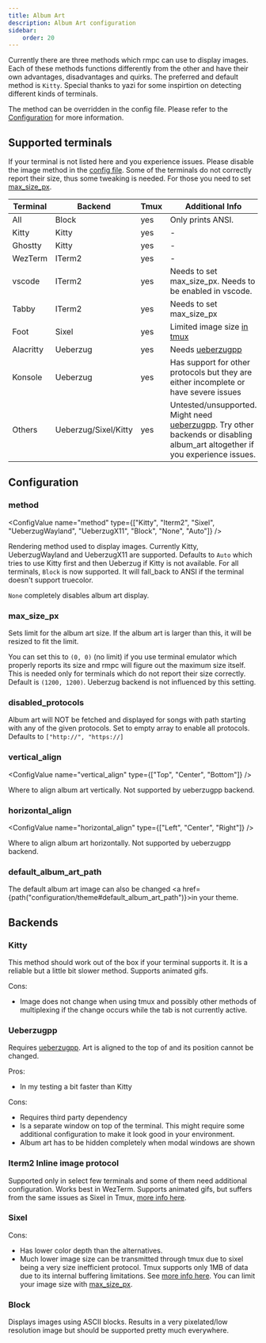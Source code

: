 ```yaml
---
title: Album Art
description: Album Art configuration
sidebar:
    order: 20
---
```



Currently there are three methods which rmpc can use to display images. Each of these methods functions
differently from the other and have their own advantages, disadvantages and quirks. The preferred and
default method is `Kitty`. Special thanks to yazi for some inspirtion on detecting different kinds of terminals.

The method can be overridden in the config file. Please refer to the [Configuration](#method) for more information.

## Supported terminals

If your terminal is not listed here and you experience issues. Please disable the image method in the [config file](#method).
Some of the terminals do not correctly report their size, thus some tweaking is needed. For those you need to set [max_size_px](#max_size_px).

| Terminal  | Backend              | Tmux | Additional Info                                                                                                                                                      |
| --------- | -------------------- | ---- | -------------------------------------------------------------------------------------------------------------------------------------------------------------------- |
| All       | Block                | yes  | Only prints ANSI.                                                                                                                                                    |
| Kitty     | Kitty                | yes  | -                                                                                                                                                                    |
| Ghostty   | Kitty                | yes  | -                                                                                                                                                                    |
| WezTerm   | ITerm2               | yes  | -                                                                                                                                                                    |
| vscode    | ITerm2               | yes  | Needs to set max_size_px. Needs to be enabled in vscode.                                                                                                             |
| Tabby     | ITerm2               | yes  | Needs to set max_size_px                                                                                                                                             |
| Foot      | Sixel                | yes  | Limited image size [in tmux](#sixel)                                                                                                                                 |
| Alacritty | Ueberzug             | yes  | Needs [ueberzugpp](https://github.com/jstkdng/ueberzugpp)                                                                                                            |
| Konsole   | Ueberzug             | yes  | Has support for other protocols but they are either incomplete or have severe issues                                                                                 |
| Others    | Ueberzug/Sixel/Kitty | yes  | Untested/unsupported. Might need [ueberzugpp](https://github.com/jstkdng/ueberzugpp). Try other backends or disabling album_art altogether if you experience issues. |

## Configuration

### method

<ConfigValue
    name="method"
    type={["Kitty", "Iterm2", "Sixel", "UeberzugWayland", "UeberzugX11", "Block", "None", "Auto"]}
/>

Rendering method used to display images. Currently Kitty, UeberzugWayland and UeberzugX11 are supported.
Defaults to `Auto` which tries to use Kitty first and then Ueberzug if Kitty is not available.
For all terminals, `Block` is now supported. It will fall_back to ANSI if the terminal doesn't support truecolor.

`None` completely disables album art display.

### max_size_px

<ConfigValue name="max_size_px" type="other" customText="(<width>, <height>)" />

Sets limit for the album art size. If the album art is larger than this, it will be resized to fit the limit.

You can set this to `(0, 0)` (no limit) if you use terminal emulator which properly reports its size and rmpc will figure
out the maximum size itself. This is needed only for terminals which do not report their size correctly.
Default is `(1200, 1200)`. Ueberzug backend is not influenced by this setting.

### disabled_protocols

<ConfigValue name="disabled_protocols" type="other" customText="string[]" />

Album art will NOT be fetched and displayed for songs with path starting with any of the given protocols. Set to empty array
to enable all protocols. Defaults to `["http://", "https://]`

### vertical_align

<ConfigValue name="vertical_align" type={["Top", "Center", "Bottom"]} />

Where to align album art vertically. Not supported by ueberzugpp backend.

### horizontal_align

<ConfigValue name="horizontal_align" type={["Left", "Center", "Right"]} />

Where to align album art horizontally. Not supported by ueberzugpp backend.

### default_album_art_path

<ConfigValue name="default_album_art_path" type="string" optional />

The default album art image can also be changed <a href={path("configuration/theme#default_album_art_path")}>in your theme</a>.

## Backends

### Kitty

This method should work out of the box if your terminal supports it. It is a reliable but a little bit slower method.
Supports animated gifs.

Cons:

- Image does not change when using tmux and possibly other methods of multiplexing if the change occurs while the tab is not currently active.

### Ueberzugpp

Requires [ueberzugpp](https://github.com/jstkdng/ueberzugpp). Art is aligned to the top of and its position cannot be changed.

Pros:

- In my testing a bit faster than Kitty

Cons:

- Requires third party dependency
- Is a separate window on top of the terminal. This might require some additional configuration to make it look good in your environment.
- Album art has to be hidden completely when modal windows are shown

### Iterm2 Inline image protocol

Supported only in select few terminals and some of them need additional configuration. Works best in WezTerm. Supports animated gifs, but suffers
from the same issues as Sixel in Tmux, [more info here](https://github.com/tmux/tmux/issues/1502#issuecomment-429710887).

### Sixel

Cons:

- Has lower color depth than the alternatives.
- Much lower image size can be transmitted through tmux due to sixel being a very size inefficient protocol.
  Tmux supports only 1MB of data due to its internal buffering limitations. See [more info here](https://github.com/tmux/tmux/issues/1502#issuecomment-429710887).
  You can limit your image size with [max_size_px](#max_size_px).

### Block

Displays images using ASCII blocks. Results in a very pixelated/low resolution image but should be
supported pretty much everywhere.
